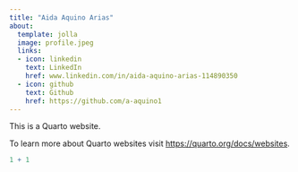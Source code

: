 ```yaml
---
title: "Aida Aquino Arias"
about:
  template: jolla
  image: profile.jpeg
  links: 
  - icon: linkedin
    text: LinkedIn
    href: www.linkedin.com/in/aida-aquino-arias-114890350
  - icon: github
    text: Github
    href: https://github.com/a-aquino1
---
```


This is a Quarto website.

To learn more about Quarto websites visit <https://quarto.org/docs/websites>.

```r
1 + 1
```

